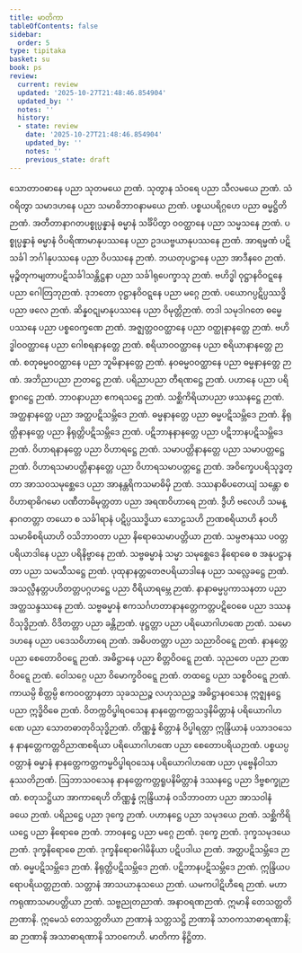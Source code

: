 ```yaml
---
title: မာတိကာ
tableOfContents: false
sidebar:
  order: 5
type: tipitaka
basket: su
book: ps
review:
  current: review
  updated: '2025-10-27T21:48:46.854904'
  updated_by: ''
  notes: ''
  history:
  - state: review
    date: '2025-10-27T21:48:46.854904'
    updated_by: ''
    notes: ''
    previous_state: draft
---
```



<ReviewStatus review={frontmatter.review} showDetails={true} />

<HypothesisAnnotation frontmatter={frontmatter} />

<DynamicBreadcrumb />

<Division number="1" book="ps" e="ch" v="26" p="367">

<Paragraph number="2" book="ps">
သောတာဝဓာနေ ပညာ သုတမယေ ဉာဏံ.
</Paragraph>

</Division>
<Division number="2" book="ps" e="ch" v="26" p="368">

<Paragraph number="3" book="ps">
သုတွာန သံဝရေ ပညာ သီလမယေ ဉာဏံ.
</Paragraph>

</Division>
<Division number="3" book="ps" e="ch" v="26" p="370">

<Paragraph number="4" book="ps">
သံဝရိတွာ သမာဒဟနေ ပညာ သမာဓိဘာဝနာမယေ ဉာဏံ.
</Paragraph>

</Division>
<Division number="4" book="ps" e="ch" v="26" p="371">

<Paragraph number="5" book="ps">
ပစ္စယပရိဂ္ဂဟေ ပညာ ဓမ္မဋ္ဌိတိဉာဏံ.
</Paragraph>

</Division>
<Division number="5" book="ps" e="ch" v="26" p="375">

<Paragraph number="6" book="ps">
အတီတာနာဂတပစ္စုပ္ပန္နာနံ ဓမ္မာနံ သင်္ခိပိတွာ ဝဝတ္ထာနေ ပညာ သမ္မသနေ ဉာဏံ.
</Paragraph>

</Division>
<Division number="6" book="ps" e="ch" v="26" p="377">

<Paragraph number="7" book="ps">
ပစ္စုပ္ပန္နာနံ ဓမ္မာနံ ဝိပရိဏာမာနုပဿနေ ပညာ ဥဒယဗ္ဗယာနုပဿနေ ဉာဏံ.
</Paragraph>

</Division>
<Division number="7" book="ps" e="ch" v="26" p="379">

<Paragraph number="8" book="ps">
အာရမ္မဏံ ပဋိသင်္ခါ ဘင်္ဂါနုပဿနေ ပညာ ဝိပဿနေ ဉာဏံ.
</Paragraph>

</Division>
<Division number="8" book="ps" e="ch" v="26" p="381">

<Paragraph number="9" book="ps">
ဘယတုပဋ္ဌာနေ ပညာ အာဒီနဝေ ဉာဏံ.
</Paragraph>

</Division>
<Division number="9" book="ps" e="ch" v="26" p="383">

<Paragraph number="10" book="ps">
မုဉ္စိတုကမျတာပဋိသင်္ခါသန္တိဋ္ဌနာ ပညာ သင်္ခါရုပေက္ခာသု ဉာဏံ.
</Paragraph>

</Division>
<Division number="10" book="ps" e="ch" v="26" p="383">

<Paragraph number="11" book="ps">
ဗဟိဒ္ဓါ ဝုဋ္ဌာနဝိဝဋ္ဋနေ ပညာ ဂေါတြဘုဉာဏံ.
</Paragraph>

</Division>
<Division number="11" book="ps" e="ch" v="26" p="386">

<Paragraph number="12" book="ps">
ဒုဘတော ဝုဋ္ဌာနဝိဝဋ္ဋနေ ပညာ မဂ္ဂေ ဉာဏံ.
</Paragraph>

</Division>
<Division number="12" book="ps" e="ch" v="26" p="387">

<Paragraph number="13" book="ps">
ပယောဂပ္ပဋိပ္ပဿဒ္ဓိ ပညာ ဖလေ ဉာဏံ.
</Paragraph>

</Division>
<Division number="13" book="ps" e="ch" v="26" p="388">

<Paragraph number="14" book="ps">
ဆိန္နဝဋုမာနုပဿနေ ပညာ ဝိမုတ္တိဉာဏံ.
</Paragraph>

</Division>
<Division number="14" book="ps" e="ch" v="26" p="389">

<Paragraph number="15" book="ps">
တဒါ သမုဒါဂတေ ဓမ္မေ ပဿနေ ပညာ ပစ္စဝေက္ခဏေ ဉာဏံ.
</Paragraph>

</Division>
<Division number="15" book="ps" e="ch" v="26" p="389">

<Paragraph number="16" book="ps">
အဇ္ဈတ္တဝဝတ္ထာနေ ပညာ ဝတ္ထုနာနတ္တေ ဉာဏံ.
</Paragraph>

</Division>
<Division number="16" book="ps" e="ch" v="26" p="389">

<Paragraph number="17" book="ps">
ဗဟိဒ္ဓါဝဝတ္ထာနေ ပညာ ဂေါစရနာနတ္တေ ဉာဏံ.
</Paragraph>

</Division>
<Division number="17" book="ps" e="ch" v="26" p="390">

<Paragraph number="18" book="ps">
စရိယာဝဝတ္ထာနေ ပညာ စရိယာနာနတ္တေ ဉာဏံ.
</Paragraph>

</Division>
<Division number="18" book="ps" e="ch" v="26" p="391">

<Paragraph number="19" book="ps">
စတုဓမ္မဝဝတ္ထာနေ ပညာ ဘူမိနာနတ္တေ ဉာဏံ.
</Paragraph>

</Division>
<Division number="19" book="ps" e="ch" v="26" p="391">

<Paragraph number="20" book="ps">
နဝဓမ္မဝဝတ္ထာနေ ပညာ ဓမ္မနာနတ္တေ ဉာဏံ.
</Paragraph>

</Division>
<Division number="20" book="ps" e="ch" v="26" p="393">

<Paragraph number="21" book="ps">
အဘိညာပညာ ဉာတဋ္ဌေ ဉာဏံ.
</Paragraph>

</Division>
<Division number="21" book="ps" e="ch" v="26" p="394">

<Paragraph number="22" book="ps">
ပရိညာပညာ တီရဏဋ္ဌေ ဉာဏံ.
</Paragraph>

</Division>
<Division number="22" book="ps" e="ch" v="26" p="395">

<Paragraph number="23" book="ps">
ပဟာနေ ပညာ ပရိစ္စာဂဋ္ဌေ ဉာဏံ.
</Paragraph>

</Division>
<Division number="23" book="ps" e="ch" v="26" p="396">

<Paragraph number="24" book="ps">
ဘာဝနာပညာ ဧကရသဋ္ဌေ ဉာဏံ.
</Paragraph>

</Division>
<Division number="24" book="ps" e="ch" v="26" p="396">

<Paragraph number="25" book="ps">
သစ္ဆိကိရိယာပညာ ဖဿနဋ္ဌေ ဉာဏံ.
</Paragraph>

</Division>
<Division number="25" book="ps" e="ch" v="26" p="398">

<Paragraph number="26" book="ps">
အတ္ထနာနတ္တေ ပညာ အတ္ထပဋိသမ္ဘိဒေ ဉာဏံ.
</Paragraph>

</Division>
<Division number="26" book="ps" e="ch" v="26" p="399">

<Paragraph number="27" book="ps">
ဓမ္မနာနတ္တေ ပညာ ဓမ္မပဋိသမ္ဘိဒေ ဉာဏံ.
</Paragraph>

</Division>
<Division number="27" book="ps" e="ch" v="26" p="399">

<Paragraph number="28" book="ps">
နိရုတ္တိနာနတ္တေ ပညာ နိရုတ္တိပဋိသမ္ဘိဒေ ဉာဏံ.
</Paragraph>

</Division>
<Division number="28" book="ps" e="ch" v="26" p="400">

<Paragraph number="29" book="ps">
ပဋိဘာနနာနတ္တေ ပညာ ပဋိဘာနပဋိသမ္ဘိဒေ ဉာဏံ.
</Paragraph>

</Division>
<Division number="29" book="ps" e="ch" v="26" p="401">

<Paragraph number="30" book="ps">
ဝိဟာရနာနတ္တေ ပညာ ဝိဟာရဋ္ဌေ ဉာဏံ.
</Paragraph>

</Division>
<Division number="30" book="ps" e="ch" v="26" p="401">

<Paragraph number="31" book="ps">
သမာပတ္တိနာနတ္တေ ပညာ သမာပတ္တဋ္ဌေ ဉာဏံ.
</Paragraph>

</Division>
<Division number="31" book="ps" e="ch" v="26" p="402">

<Paragraph number="32" book="ps">
ဝိဟာရသမာပတ္တိနာနတ္တေ ပညာ ဝိဟာရသမာပတ္တဋ္ဌေ ဉာဏံ.
</Paragraph>

</Division>
<Division number="32" book="ps" e="ch" v="26" p="404">

<Paragraph number="33" book="ps">
အဝိက္ခေပပရိသုဒ္ဓတ္တာ အာသဝသမုစ္ဆေဒေ ပညာ အာနန္တရိကသမာဓိမှိ ဉာဏံ.
</Paragraph>

</Division>
<Division number="33" book="ps" e="ch" v="26" p="404">

<Paragraph number="34" book="ps">
ဒဿနာဓိပတေယျံ သန္တော စ ဝိဟာရာဓိဂမော ပဏီတာဓိမုတ္တတာ ပညာ အရဏဝိဟာရေ ဉာဏံ.
</Paragraph>

</Division>
<Division number="34" book="ps" e="ch" v="26" p="406">

<Paragraph number="35" book="ps">
ဒွီဟိ ဗလေဟိ သမန္နာဂတတ္တာ တယော စ သင်္ခါရာနံ ပဋိပ္ပဿဒ္ဓိယာ သောဠသဟိ ဉာဏစရိယာဟိ နဝဟိ သမာဓိစရိယာဟိ ဝသိဘာဝတာ ပညာ နိရောဓသမာပတ္တိယာ ဉာဏံ.
</Paragraph>

</Division>
<Division number="35" book="ps" e="ch" v="26" p="406">

<Paragraph number="36" book="ps">
သမ္ပဇာနဿ ပဝတ္တပရိယာဒါနေ ပညာ ပရိနိဗ္ဗာနေ ဉာဏံ.
</Paragraph>

</Division>
<Division number="36" book="ps" e="ch" v="26" p="409">

<Paragraph number="37" book="ps">
သဗ္ဗဓမ္မာနံ သမ္မာ သမုစ္ဆေဒေ နိရောဓေ စ အနုပဋ္ဌာနတာ ပညာ သမသီသဋ္ဌေ ဉာဏံ.
</Paragraph>

</Division>
<Division number="37" book="ps" e="ch" v="26" p="411">

<Paragraph number="38" book="ps">
ပုထုနာနတ္တတေဇပရိယာဒါနေ ပညာ သလ္လေခဋ္ဌေ ဉာဏံ.
</Paragraph>

</Division>
<Division number="38" book="ps" e="ch" v="26" p="411">

<Paragraph number="39" book="ps">
အသလ္လီနတ္တပဟိတတ္တပဂ္ဂဟဋ္ဌေ ပညာ ဝီရိယာရမ္ဘေ ဉာဏံ.
</Paragraph>

</Division>
<Division number="39" book="ps" e="ch" v="26" p="414">

<Paragraph number="40" book="ps">
နာနာဓမ္မပ္ပကာသနတာ ပညာ အတ္ထသန္ဒဿနေ ဉာဏံ.
</Paragraph>

</Division>
<Division number="40" book="ps" e="ch" v="26" p="415">

<Paragraph number="41" book="ps">
သဗ္ဗဓမ္မာနံ ဧကသင်္ဂဟတာနာနတ္တေကတ္တပဋိဝေဓေ ပညာ ဒဿနဝိသုဒ္ဓိဉာဏံ.
</Paragraph>

</Division>
<Division number="41" book="ps" e="ch" v="26" p="416">

<Paragraph number="42" book="ps">
ဝိဒိတတ္တာ ပညာ ခန္တိဉာဏံ.
</Paragraph>

</Division>
<Division number="42" book="ps" e="ch" v="26" p="418">

<Paragraph number="43" book="ps">
ဖုဋ္ဌတ္တာ ပညာ ပရိယောဂါဟဏေ ဉာဏံ.
</Paragraph>

</Division>
<Division number="43" book="ps" e="ch" v="26" p="349">

<Paragraph number="44" book="ps">
သမောဒဟနေ ပညာ ပဒေသဝိဟာရေ ဉာဏံ.
</Paragraph>

</Division>
<Division number="44" book="ps" e="ch" v="26" p="350">

<Paragraph number="45" book="ps">
အဓိပတတ္တာ ပညာ သညာဝိဝဋ္ဋေ ဉာဏံ.
</Paragraph>

</Division>
<Division number="45" book="ps" e="ch" v="26" p="358">

<Paragraph number="46" book="ps">
နာနတ္တေ ပညာ စေတောဝိဝဋ္ဋေ ဉာဏံ.
</Paragraph>

</Division>
<Division number="46" book="ps" e="ch" v="26" p="358">

<Paragraph number="47" book="ps">
အဓိဋ္ဌာနေ ပညာ စိတ္တဝိဝဋ္ဋေ ဉာဏံ.
</Paragraph>

</Division>
<Division number="47" book="ps" e="ch" v="26" p="359">

<Paragraph number="48" book="ps">
သုညတေ ပညာ ဉာဏဝိဝဋ္ဋေ ဉာဏံ.
</Paragraph>

</Division>
<Division number="48" book="ps" e="ch" v="26" p="360">

<Paragraph number="49" book="ps">
ဝေါသဂ္ဂေ ပညာ ဝိမောက္ခဝိဝဋ္ဋေ ဉာဏံ.
</Paragraph>

</Division>
<Division number="49" book="ps" e="ch" v="26" p="52">

<Paragraph number="50" book="ps">
တထဋ္ဌေ ပညာ သစ္စဝိဝဋ္ဋေ ဉာဏံ.
</Paragraph>

</Division>
<Division number="50" book="ps" e="ch" v="26" p="52">

<Paragraph number="51" book="ps">
ကာယမ္ပိ စိတ္တမ္ပိ ဧကဝဝတ္ထာနတာ သုခသညဉ္စ လဟုသညဉ္စ အဓိဋ္ဌာနဝသေန ဣဇ္ဈနဋ္ဌေ ပညာ ဣဒ္ဓိဝိဓေ ဉာဏံ.
</Paragraph>

</Division>
<Division number="51" book="ps" e="ch" v="26" p="55">

<Paragraph number="52" book="ps">
ဝိတက္ကဝိပ္ဖါရဝသေန နာနတ္တေကတ္တသဒ္ဒနိမိတ္တာနံ ပရိယောဂါဟဏေ ပညာ သောတဓာတုဝိသုဒ္ဓိဉာဏံ.
</Paragraph>

</Division>
<Division number="52" book="ps" e="ch" v="26" p="55">

<Paragraph number="53" book="ps">
တိဏ္ဏန္နံ စိတ္တာနံ ဝိပ္ဖါရတ္တာ ဣန္ဒြိယာနံ ပသာဒဝသေန နာနတ္တေကတ္တဝိညာဏစရိယာ ပရိယောဂါဟဏေ ပညာ စေတောပရိယဉာဏံ.
</Paragraph>

</Division>
<Division number="53" book="ps" e="ch" v="26" p="56">

<Paragraph number="54" book="ps">
ပစ္စယပ္ပဝတ္တာနံ ဓမ္မာနံ နာနတ္တေကတ္တကမ္မဝိပ္ဖါရဝသေန ပရိယောဂါဟဏေ ပညာ ပုဗ္ဗေနိဝါသာနုဿတိဉာဏံ.
</Paragraph>

</Division>
<Division number="54" book="ps" e="ch" v="26" p="58">

<Paragraph number="55" book="ps">
ဩဘာသဝသေန နာနတ္တေကတ္တရူပနိမိတ္တာနံ ဒဿနဋ္ဌေ ပညာ ဒိဗ္ဗစက္ခုဉာဏံ.
</Paragraph>

</Division>
<Division number="55" book="ps" e="ch" v="26" p="59">

<Paragraph number="56" book="ps">
စတုသဋ္ဌိယာ အာကာရေဟိ တိဏ္ဏန္နံ ဣန္ဒြိယာနံ ဝသိဘာဝတာ ပညာ အာသဝါနံ ခယေ ဉာဏံ.
</Paragraph>

</Division>
<Division number="56" book="ps" e="ch" v="26" p="60">

<Paragraph number="57" book="ps">
ပရိညဋ္ဌေ ပညာ ဒုက္ခေ ဉာဏံ.
</Paragraph>

</Division>
<Division number="57" book="ps" e="ch" v="26" p="62">

<Paragraph number="58" book="ps">
ပဟာနဋ္ဌေ ပညာ သမုဒယေ ဉာဏံ.
</Paragraph>

</Division>
<Division number="58" book="ps" e="ch" v="26" p="63">

<Paragraph number="59" book="ps">
သစ္ဆိကိရိယဋ္ဌေ ပညာ နိရောဓေ ဉာဏံ.
</Paragraph>

</Division>
<Division number="59" book="ps" e="ch" v="26" p="63">

<Paragraph number="60" book="ps">
ဘာဝနဋ္ဌေ ပညာ မဂ္ဂေ ဉာဏံ.
</Paragraph>

</Division>
<Division number="60" book="ps" e="ch" v="26" p="65">

<Paragraph number="61" book="ps">
ဒုက္ခေ ဉာဏံ.
</Paragraph>

</Division>
<Division number="61" book="ps" e="ch" v="26" p="66">

<Paragraph number="62" book="ps">
ဒုက္ခသမုဒယေ ဉာဏံ.
</Paragraph>

</Division>
<Division number="62" book="ps" e="ch" v="26" p="67">

<Paragraph number="63" book="ps">
ဒုက္ခနိရောဓေ ဉာဏံ.
</Paragraph>

</Division>
<Division number="63" book="ps" e="ch" v="26" p="68">

<Paragraph number="64" book="ps">
ဒုက္ခနိရောဓဂါမိနိယာ ပဋိပဒါယ ဉာဏံ.
</Paragraph>

</Division>
<Division number="64" book="ps" e="ch" v="26" p="70">

<Paragraph number="65" book="ps">
အတ္ထပဋိသမ္ဘိဒေ ဉာဏံ.
</Paragraph>

</Division>
<Division number="65" book="ps" e="ch" v="26" p="70">

<Paragraph number="66" book="ps">
ဓမ္မပဋိသမ္ဘိဒေ ဉာဏံ.
</Paragraph>

</Division>
<Division number="66" book="ps" e="ch" v="26" p="73">

<Paragraph number="67" book="ps">
နိရုတ္တိပဋိသမ္ဘိဒေ ဉာဏံ.
</Paragraph>

</Division>
<Division number="67" book="ps" e="ch" v="26" p="75">

<Paragraph number="68" book="ps">
ပဋိဘာနပဋိသမ္ဘိဒေ ဉာဏံ.
</Paragraph>

</Division>
<Division number="68" book="ps" e="ch" v="26" p="77">

<Paragraph number="69" book="ps">
ဣန္ဒြိယပရောပရိယတ္တဉာဏံ.
</Paragraph>

</Division>
<Division number="69" book="ps" e="ch" v="26" p="77">

<Paragraph number="70" book="ps">
သတ္တာနံ အာသယာနုသယေ ဉာဏံ.
</Paragraph>

</Division>
<Division number="70" book="ps" e="ch" v="26" p="79">

<Paragraph number="71" book="ps">
ယမကပါဋိဟီရေ ဉာဏံ.
</Paragraph>

</Division>
<Division number="71" book="ps" e="ch" v="26" p="80">

<Paragraph number="72" book="ps">
မဟာကရုဏာသမာပတ္တိယာ ဉာဏံ.
</Paragraph>

</Division>
<Division number="72" book="ps" e="ch" v="26" p="81">

<Paragraph number="73" book="ps">
သဗ္ဗညုတညာဏံ.
</Paragraph>

</Division>
<Division number="73" book="ps" e="ch" v="26" p="82">

<Paragraph number="74" book="ps">
အနာဝရဏဉာဏံ.
</Paragraph>

<Paragraph number="75" book="ps">
ဣမာနိ တေသတ္တတိ ဉာဏာနိ. ဣမေသံ တေသတ္တတိယာ ဉာဏာနံ သတ္တသဋ္ဌိ ဉာဏာနိ သာဝကသာဓာရဏာနိ; ဆ ဉာဏာနိ အသာဓာရဏာနိ သာဝကေဟိ.

</Paragraph>
</Division>

<Paragraph number="76" type="center" book="ps">
မာတိကာ နိဋ္ဌိတာ.
</Paragraph>